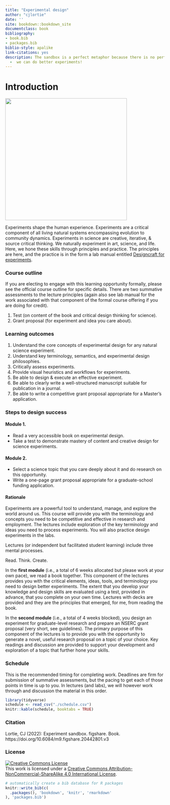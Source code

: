 ```yaml
--- 
title: "Experimental design"
author: "cjlortie"
date: ''
site: bookdown::bookdown_site
documentclass: book
bibliography:
- book.bib
- packages.bib
biblio-style: apalike
link-citations: yes
description: The sandbox is a perfect metaphor because there is no perfect experiment
  -  we can do better experiments!
---
```


# Introduction {-}   

![](./leaf.png){width=4in}  

Experiments shape the human experience. Experiments are a critical component of all living natural systems encompassing evolution to community dynamics. Experiments in science are creative, iterative, & source critical thinking. We naturally experiment in art, science, and life. Here, we hone these skills through principles and practice. The principles are here, and the practice is in the form a lab manual entitled [Designcraft for experiments](https://bookdown.org/cj4nature/designcraft4experiments/).   


### Course outline {-}  

If you are electing to engage with this learning opportunity formally, please see the official course outline for specific details. There are two summative assessments to the lecture principles (again also see lab manual for the work associated with that component of the formal course offering if you are doing for credit).  

1. Test (on content of the book and critical design thinking for science).  
2. Grant proposal (for experiment and idea you care about).   

### Learning outcomes {-} 
1. Understand the core concepts of experimental design for any natural science experiment.  
2. Understand key terminology, semantics, and experimental design philosophies.  
3. Critically assess experiments.  
4. Provide visual heuristics and workflows for experiments.  
5. Be able to design & execute an effective experiment.  
6. Be able to clearly write a well-structured manuscript suitable for publication in a journal.  
7. Be able to write a competitive grant proposal appropriate for a Master's application.   

### Steps to design success {-}  
#### Module 1. {-}  
- Read a very accessible book on experimental design.  
- Take a test to demonstrate mastery of content and creative design for science experiments.  

#### Module 2. {-} 
- Select a science topic that you care deeply about it and do research on this opportunity.  
- Write a one-page grant proposal appropriate for a graduate-school funding application.   

#### Rationale {-} 
Experiments are a powerful tool to understand, manage, and explore the world around us.  This course will provide you with the terminology and concepts you need to be competitive and effective in research and employment.  The lectures include exploration of the key terminology and ideas you need to process experiments.  You will also practice design experiments in the labs.

Lectures (or independent but facilitated student learning) include three mental processes.  

Read. Think. Create.  

In the **first module** (i.e., a total of 6 weeks allocated but please work at your own pace), we read a book together. This component of the lectures provides you with the critical elements, ideas, tools, and terminology you need to design better experiments. The extent that you develop your knowledge and design skills are evaluated using a test, provided in advance, that you complete on your own time. Lectures with decks are provided and they are the principles that emerged, for me, from reading the book.    

In the **second module** (i.e., a total of 4 weeks blocked), you design an experiment for graduate-level research and prepare an NSERC grant proposal (very short, see guidelines). The primary purpose of this component of the lectures is to provide you with the opportunity to generate a novel, useful research proposal on a topic of your choice. Key readings and discussion are provided to support your development and exploration of a topic that further hone your skills.  


### Schedule {-}  
This is the recommended timing for completing work. Deadlines are firm for submission of summative assessments, but the pacing to get each of those points in time is up to you. In lectures (and labs), we will however work through and discussion the material in this order.  


```r
library(tidyverse)
schedule <- read_csv("./schedule.csv")
knitr::kable(schedule, booktabs = TRUE)

```

### Citation {-}  
Lortie, CJ (2022): Experiment sandbox. figshare. Book. https://doi.org/10.6084/m9.figshare.20442801.v3    


### License {-}  

<a rel="license" href="http://creativecommons.org/licenses/by-nc-sa/4.0/"><img alt="Creative Commons License" style="border-width:0" src="https://i.creativecommons.org/l/by-nc-sa/4.0/88x31.png" /></a><br />This work is licensed under a <a rel="license" href="http://creativecommons.org/licenses/by-nc-sa/4.0/">Creative Commons Attribution-NonCommercial-ShareAlike 4.0 International License</a>.  


```r
# automatically create a bib database for R packages
knitr::write_bib(c(
  .packages(), 'bookdown', 'knitr', 'rmarkdown'
), 'packages.bib')
```
